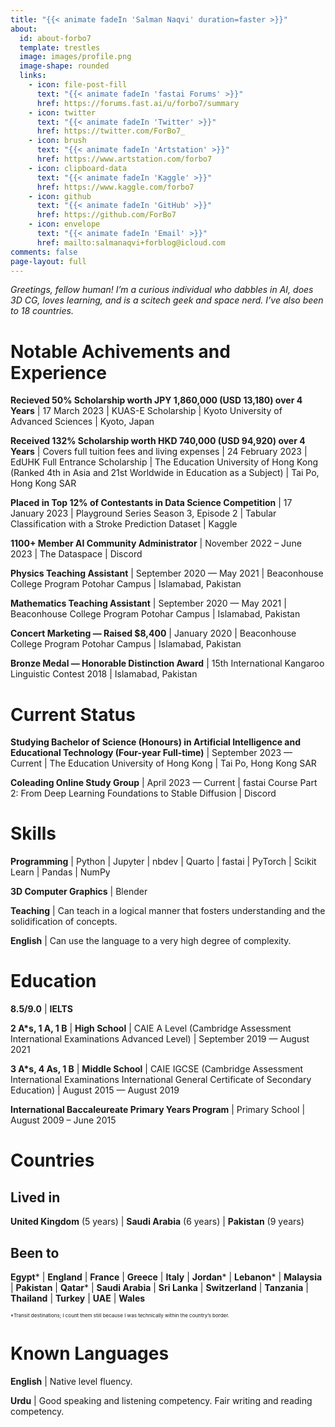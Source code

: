 ```yaml
---
title: "{{< animate fadeIn 'Salman Naqvi' duration=faster >}}"
about:
  id: about-forbo7
  template: trestles
  image: images/profile.png
  image-shape: rounded
  links:
    - icon: file-post-fill
      text: "{{< animate fadeIn 'fastai Forums' >}}"
      href: https://forums.fast.ai/u/forbo7/summary
    - icon: twitter
      text: "{{< animate fadeIn 'Twitter' >}}"
      href: https://twitter.com/ForBo7_
    - icon: brush
      text: "{{< animate fadeIn 'Artstation' >}}"
      href: https://www.artstation.com/forbo7
    - icon: clipboard-data
      text: "{{< animate fadeIn 'Kaggle' >}}"
      href: https://www.kaggle.com/forbo7
    - icon: github
      text: "{{< animate fadeIn 'GitHub' >}}"
      href: https://github.com/ForBo7
    - icon: envelope
      text: "{{< animate fadeIn 'Email' >}}"
      href: mailto:salmanaqvi+forblog@icloud.com
comments: false
page-layout: full
---
```


:::{.animate__animated .animate__slideInRight .animate__faster}
_Greetings, fellow human! I’m a curious individual who dabbles in AI, does 3D CG, loves learning, and is a scitech geek and space nerd. I’ve also been to 18 countries._
:::

::::{.animate__animated .animate__slideInUp .animate__faster}
:::{.panel-tabset}

# Notable Achivements and Experience

**Recieved 50% Scholarship worth JPY 1,860,000 (USD 13,180) over 4 Years** | 17 March 2023 | KUAS-E Scholarship | Kyoto University of Advanced Sciences | Kyoto, Japan

**Received 132% Scholarship worth HKD 740,000 (USD 94,920) over 4 Years** | Covers full tuition fees and living expenses | 24 February 2023 | EdUHK Full Entrance Scholarship | The Education University of Hong Kong (Ranked 4th in Asia and 21st Worldwide in Education as a Subject) | Tai Po, Hong Kong SAR

**Placed in Top 12% of Contestants in Data Science Competition** | 17 January 2023 | Playground Series Season 3, Episode 2 | Tabular Classification with a Stroke Prediction Dataset | Kaggle

**1100+ Member AI Community Administrator** | November 2022 – June 2023 | The Dataspace | Discord

**Physics Teaching Assistant** | September 2020 — May 2021 | Beaconhouse College Program Potohar Campus | Islamabad, Pakistan

**Mathematics Teaching Assistant** | September 2020 — May 2021 | Beaconhouse College Program Potohar Campus | Islamabad, Pakistan

**Concert Marketing — Raised \$8,400** | January 2020 | Beaconhouse College Program Potohar Campus | Islamabad, Pakistan

**Bronze Medal — Honorable Distinction Award** | 15th International Kangaroo Linguistic Contest 2018 | Islamabad, Pakistan

<!-- TODO: # Notable Works -->

# Current Status

**Studying Bachelor of Science (Honours) in Artificial Intelligence and Educational Technology (Four-year Full-time)** | September 2023 — Current | The Education University of Hong Kong | Tai Po, Hong Kong SAR

**Coleading Online Study Group** | April 2023 — Current | fastai Course Part 2: From Deep Learning Foundations to Stable Diffusion | Discord

# Skills

**Programming** | Python | Jupyter | nbdev | Quarto | fastai | PyTorch | Scikit Learn | Pandas | NumPy

**3D Computer Graphics** | Blender

**Teaching** | Can teach in a logical manner that fosters understanding and the solidification of concepts.

**English** | Can use the language to a very high degree of complexity.

:::

:::{.panel-tabset}

# Education

**8.5/9.0** | **IELTS**

**2 A\*s, 1 A, 1 B** | **High School** | CAIE A Level (Cambridge Assessment International Examinations Advanced Level) | September 2019 — August 2021

**3 A\*s, 4 As, 1 B** | **Middle School** | CAIE IGCSE (Cambridge Assessment International Examinations International General Certificate of Secondary
Education) | August 2015 — August 2019

**International Baccaleureate Primary Years Program** | Primary School | August 2009 – June 2015

# Countries

## Lived in

**United Kingdom** (5 years) | **Saudi Arabia** (6 years) | **Pakistan** (9 years)

## Been to

<!-- TODO: Use footnotes instead of asterisks. -->
<!-- Need to figure out how to make all footnotes reference the same footnote -->

**Egypt*** | **England** | **France** | **Greece** | **Italy** | **Jordan*** | **Lebanon*** | **Malaysia** | **Pakistan** | **Qatar*** | **Saudi Arabia** | **Sri Lanka** | **Switzerland** | **Tanzania** | **Thailand** | **Turkey** | **UAE** | **Wales**

<span style="font-size:8px">*Transit destinations; I count them still because I was technically within the country's border.</span>

# Known Languages

**English** | Native level fluency.

**Urdu** | Good speaking and listening competency. Fair writing and reading competency.

:::
::::

<br></br>
<br></br>
